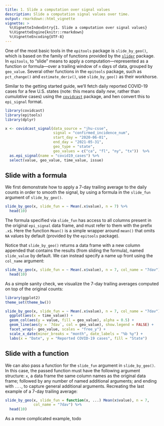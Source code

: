 ```yaml
---
title: 1. Slide a computation over signal values
description: Slide a computation signal values over time.
output: rmarkdown::html_vignette
vignette: >
  %\VignetteIndexEntry{1. Slide a computation over signal values}
  %\VignetteEngine{knitr::rmarkdown}
  %\VignetteEncoding{UTF-8}
---
```


One of the most basic tools in the `epitools` package is `slide_by_geo()`,
which is based on the family of functions provided by the 
[`slider`](https://cran.r-project.org/web/packages/slider/) package. In
`epitools`, to "slide" means to apply a computation---represented as a function 
or formula---over a trailing window of `n` days of data, grouped by `geo_value`. 
Several other functions in the `epitools` package, such as `pct_change()` and 
`estimate_deriv()`, use `slide_by_geo()` as their workhorse. 

Similar to the getting started guide, we'll fetch daily reported COVID-19 cases 
for a few U.S. states (note: this means daily *new*, rather than *cumulative* 
cases) using the 
[`covidcast`](https://cmu-delphi.github.io/covidcast/covidcastR/) package, and 
hen convert this to `epi_signal` format.

```r
library(covidcast)
library(epitools)
library(dplyr)

x <- covidcast_signal(data_source = "jhu-csse", 
                      signal = "confirmed_incidence_num",
                      start_day = "2020-06-01", 
                      end_day = "2021-05-31",
                      geo_type = "state", 
                      geo_values = c("ca", "fl", "ny", "tx"))  %>%
  as.epi_signal(name = "covid19_cases") %>%
  select(value, geo_value, time_value, issue)
```

## Slide with a formula

We first demonstrate how to apply a 7-day trailing average to the daily counts
in order to smooth the signal, by using a formula in the `slide_fun` argument of
`slide_by_geo()`.

```r
slide_by_geo(x, slide_fun = ~ Mean(.x$value), n = 7) %>%
  head(10)
```

The formula specified via `slide_fun` has access to all columns present in the
original `epi_signal` data frame, and must refer to them with the prefix `.x$`. 
Here the function `Mean()` is a simple wrapper around `mean()` that omits `NA` 
values by default (provided by the `epitools` package). 

Notice that `slide_by_geo()` returns a data frame with a new column appended 
that contains the results (from sliding the formula), named `slide_value` by 
default. We can instead specify a name up front using the `col_name` argument: 

```r
slide_by_geo(x, slide_fun = ~ Mean(.x$value), n = 7, col_name = "7dav") %>%
  head(10)
```

As a simple sanity check, we visualize the 7-day trailing averages computed on
top of the original counts:

```r
library(ggplot2)
theme_set(theme_bw())

slide_by_geo(x, slide_fun = ~ Mean(.x$value), n = 7, col_name = "7dav") %>%
  ggplot(aes(x = time_value)) +
  geom_col(aes(y = value, fill = geo_value), alpha = 0.5) +
  geom_line(aes(y = `7dav`, col = geo_value), show.legend = FALSE) +
  facet_wrap(~ geo_value, scales = "free_y") +
  scale_x_date(minor_breaks = "month", date_labels = "%b %y") +
  labs(x = "Date", y = "Reported COVID-19 cases", fill = "State")
```

## Slide with a function 

We can also pass a function for the `slide_fun` argument in `slide_by_geo()`. In 
this case, the passed function must have the following argument structure: `x`, 
a data frame the same column names as the original data frame; followed by any
number of named additional arguments; and ending with `...`, to capture general 
additional arguments. Recreating the last example of a 7-day trailing average: 

```r
slide_by_geo(x, slide_fun = function(x, ...) Mean(x$value), n = 7,
             col_name = "7dav") %>%
  head(10)
```

As a more complicated example, todo